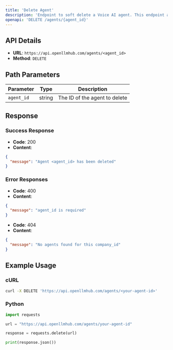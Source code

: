 ```yaml
---
title: 'Delete Agent'
description: 'Endpoint to soft delete a Voice AI agent. This endpoint allows you to soft delete a Voice AI agent by setting its `is_active` status to "no"'
openapi: 'DELETE /agents/{agent_id}'
---
```


## API Details

- **URL**: `https://api.openllmhub.com/agents/<agent_id>`
- **Method**: `DELETE`

## Path Parameters

| Parameter | Type | Description |
|-----------|------|-------------|
| `agent_id` | string | The ID of the agent to delete |

## Response

### Success Response

- **Code**: 200
- **Content**: 
```json
{
  "message": "Agent <agent_id> has been deleted"
}
```

### Error Responses

- **Code**: 400
- **Content**: 
```json
{
  "message": "agent_id is required"
}
```

- **Code**: 404
- **Content**: 
```json
{
  "message": "No agents found for this company_id"
}
```

## Example Usage

### cURL

```bash
curl -X DELETE 'https://api.openllmhub.com/agents/<your-agent-id>'
```

### Python 

```python
import requests

url = "https://api.openllmhub.com/agents/your-agent-id"

response = requests.delete(url)

print(response.json())
```
